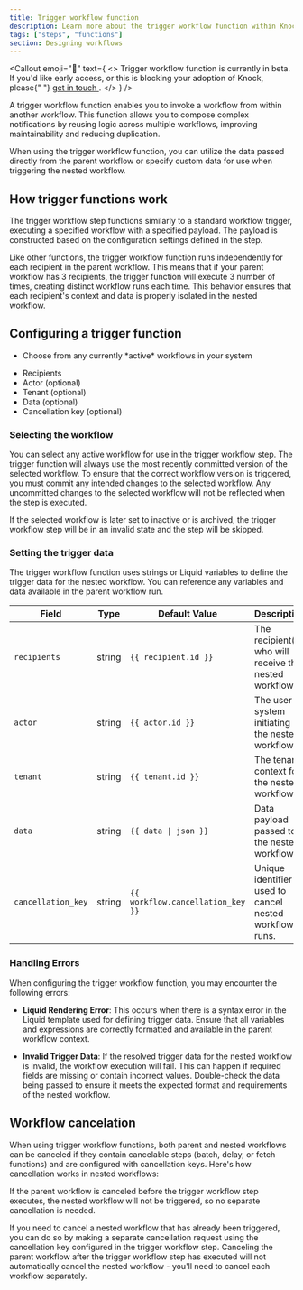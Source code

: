 ```yaml
---
title: Trigger workflow function
description: Learn more about the trigger workflow function within Knock's notification engine.
tags: ["steps", "functions"]
section: Designing workflows
---
```


<Callout
  emoji="🚧"
  text={
    <>
      Trigger workflow function is currently in beta. If you'd like early access, or this is
      blocking your adoption of Knock, please{" "}
      <a href="mailto:support@knock.app?subject=Trigger workflow function beta access">
        get in touch
      </a>
      .
    </>
  }
/>

A trigger workflow function enables you to invoke a workflow from within another workflow. This function allows you to compose complex notifications by reusing logic across multiple workflows, improving maintainability and reducing duplication.

When using the trigger workflow function, you can utilize the data passed directly from the parent workflow or specify custom data for use when triggering the nested workflow.

## How trigger functions work

The trigger workflow step functions similarly to a standard workflow trigger, executing a specified workflow with a specified payload. The payload is constructed based on the configuration settings defined in the step.

Like other functions, the trigger workflow function runs independently for each recipient in the parent workflow. This means that if your parent workflow has 3 recipients, the trigger function will execute 3 number of times, creating distinct workflow runs each time. This behavior ensures that each recipient's context and data is properly isolated in the nested workflow.

## Configuring a trigger function

<Steps>
  <Step title="Select an active workflow">
    <ul>
      <li>Choose from any currently *active* workflows in your system</li>
    </ul>
  </Step>
  <Step title="Configure step settings for trigger data">
    <ul>
      <li>Recipients</li>
      <li>Actor (optional)</li>
      <li>Tenant (optional)</li>
      <li>Data (optional)</li>
      <li>Cancellation key (optional)</li>
    </ul>
  </Step>
</Steps>

### Selecting the workflow

You can select any active workflow for use in the trigger workflow step. The trigger function will always use the most recently committed version of the selected workflow. To ensure that the correct workflow version is triggered, you must commit any intended changes to the selected workflow. Any uncommitted changes to the selected workflow will not be reflected when the step is executed.

If the selected workflow is later set to inactive or is archived, the trigger workflow step will be in an invalid state and the step will be skipped.

### Setting the trigger data 

The trigger workflow function uses strings or Liquid variables to define the trigger data for the nested workflow. You can reference any variables and data available in the parent workflow run.

| Field            | Type       | Default Value               | Description                                                                 |
|------------------|------------|-----------------------------|-----------------------------------------------------------------------------|
| `recipients`     | string     | `{{ recipient.id }}`        | The recipient(s) who will receive the nested workflow.                      |
| `actor`          | string     | `{{ actor.id }}`            | The user or system initiating the nested workflow.                          |
| `tenant`         | string     | `{{ tenant.id }}`           | The tenant context for the nested workflow.                                 |
| `data`           | string     | `{{ data \| json }}`      | Data payload passed to the nested workflow.                                 |
| `cancellation_key` | string   | `{{ workflow.cancellation_key }}` | Unique identifier used to cancel nested workflow runs.                      |

### Handling Errors

When configuring the trigger workflow function, you may encounter the following errors:

- **Liquid Rendering Error**: This occurs when there is a syntax error in the Liquid template used for defining trigger data. Ensure that all variables and expressions are correctly formatted and available in the parent workflow context.

- **Invalid Trigger Data**: If the resolved trigger data for the nested workflow is invalid, the workflow execution will fail. This can happen if required fields are missing or contain incorrect values. Double-check the data being passed to ensure it meets the expected format and requirements of the nested workflow.

## Workflow cancelation

When using trigger workflow functions, both parent and nested workflows can be canceled if they contain cancelable steps (batch, delay, or fetch functions) and are configured with cancellation keys. Here's how cancellation works in nested workflows:

If the parent workflow is canceled before the trigger workflow step executes, the nested workflow will not be triggered, so no separate cancellation is needed.

If you need to cancel a nested workflow that has already been triggered, you can do so by making a separate cancellation request using the cancellation key configured in the trigger workflow step. Canceling the parent workflow after the trigger workflow step has executed will not automatically cancel the nested workflow - you'll need to cancel each workflow separately.
